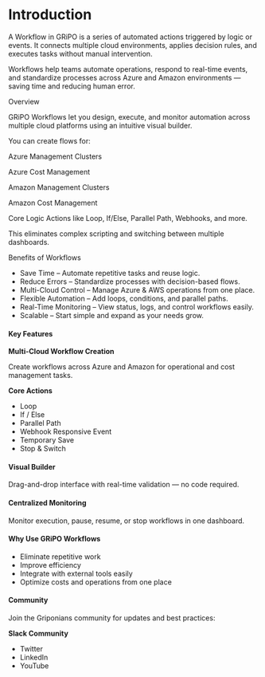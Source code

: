 # Introduction
 A Workflow in GRiPO is a series of automated actions triggered by logic or events. It connects multiple cloud environments, applies decision rules, and executes tasks without manual intervention.

Workflows help teams automate operations, respond to real-time events, and standardize processes across Azure and Amazon environments — saving time and reducing human error.

Overview

GRiPO Workflows let you design, execute, and monitor automation across multiple cloud platforms using an intuitive visual builder.

You can create flows for:

Azure Management Clusters

Azure Cost Management

Amazon Management Clusters

Amazon Cost Management

Core Logic Actions like Loop, If/Else, Parallel Path, Webhooks, and more.

This eliminates complex scripting and switching between multiple dashboards.

Benefits of Workflows

* Save Time – Automate repetitive tasks and reuse logic.
* Reduce Errors – Standardize processes with decision-based flows.
* Multi-Cloud Control – Manage Azure & AWS operations from one place.
* Flexible Automation – Add loops, conditions, and parallel paths.
* Real-Time Monitoring – View status, logs, and control workflows easily.
* Scalable – Start simple and expand as your needs grow.

#### Key Features
<b>Multi-Cloud Workflow Creation</b>

Create workflows across Azure and Amazon for operational and cost management tasks.

<b> Core Actions</b>

* Loop
* If / Else
* Parallel Path
* Webhook Responsive Event
* Temporary Save
* Stop & Switch

#### Visual Builder

Drag-and-drop interface with real-time validation — no code required.

#### Centralized Monitoring

Monitor execution, pause, resume, or stop workflows in one dashboard.

#### Why Use GRiPO Workflows

* Eliminate repetitive work
* Improve efficiency
* Integrate with external tools easily
* Optimize costs and operations from one place

#### Community

Join the Griponians community for updates and best practices:

<b>Slack Community</b>
* Twitter
* LinkedIn
* YouTube